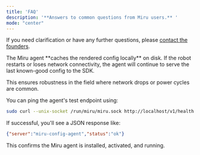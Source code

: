 ```yaml
---
title: 'FAQ'
description: '**Answers to common questions from Miru users.** '
mode: "center"
---
```


If you need clarification or have any further questions, please [contact the founders](mailto:founders@miruml.com).

<Accordion title="1. What happens if the robot goes offline or restarts?">
The Miru agent **caches the rendered config locally** on disk. If the robot restarts or loses network connectivity, the agent will continue to serve the last known-good config to the SDK.

This ensures robustness in the field where network drops or power cycles are common.
</Accordion>

<Accordion title="2. How can I verify the agent is running correctly?">
You can ping the agent's test endpoint using:

```bash
sudo curl --unix-socket /run/miru/miru.sock http://localhost/v1/health
```

If successful, you'll see a JSON response like:

```json
{"server":"miru-config-agent","status":"ok"}
```

This confirms the Miru agent is installed, activated, and running.
</Accordion>

